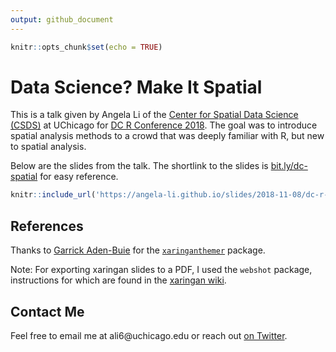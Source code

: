 ```yaml
---
output: github_document
---
```


```r
knitr::opts_chunk$set(echo = TRUE)
```

# Data Science? Make It Spatial

This is a talk given by Angela Li of the [Center for Spatial Data Science (CSDS)](https://spatial.uchicago.edu) at UChicago for [DC R Conference 2018](https://rstats.ai). The goal was to introduce spatial analysis methods to a crowd that was deeply familiar with R, but new to spatial analysis.

Below are the slides from the talk. The shortlink to the slides is [bit.ly/dc-spatial](bit.ly/dc-spatial) for easy reference.

```r
knitr::include_url('https://angela-li.github.io/slides/2018-11-08/dc-r-presentation#1')
```

## References
Thanks to [Garrick Aden-Buie](https://github.com/gadenbuie) for the [`xaringanthemer`](https://github.com/gadenbuie/xaringanthemer) package. 

Note: For exporting xaringan slides to a PDF, I used the `webshot` package, instructions for which are found in the [xaringan wiki](https://github.com/yihui/xaringan/wiki/Export-Slides-to-PDF).

## Contact Me
Feel free to email me at ali6@uchicago.edu or reach out [on Twitter](https://twitter.com/CivicAngela).